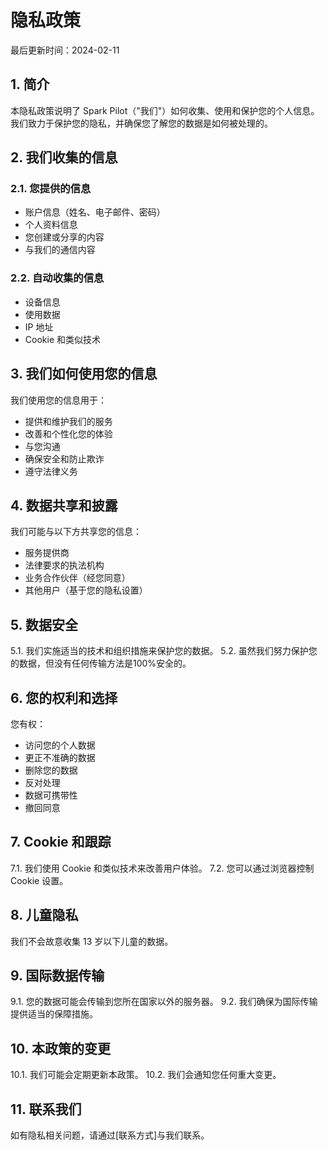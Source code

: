 # 隐私政策

最后更新时间：2024-02-11

## 1. 简介

本隐私政策说明了 Spark Pilot（"我们"）如何收集、使用和保护您的个人信息。我们致力于保护您的隐私，并确保您了解您的数据是如何被处理的。

## 2. 我们收集的信息

### 2.1. 您提供的信息
- 账户信息（姓名、电子邮件、密码）
- 个人资料信息
- 您创建或分享的内容
- 与我们的通信内容

### 2.2. 自动收集的信息
- 设备信息
- 使用数据
- IP 地址
- Cookie 和类似技术

## 3. 我们如何使用您的信息

我们使用您的信息用于：
- 提供和维护我们的服务
- 改善和个性化您的体验
- 与您沟通
- 确保安全和防止欺诈
- 遵守法律义务

## 4. 数据共享和披露

我们可能与以下方共享您的信息：
- 服务提供商
- 法律要求的执法机构
- 业务合作伙伴（经您同意）
- 其他用户（基于您的隐私设置）

## 5. 数据安全

5.1. 我们实施适当的技术和组织措施来保护您的数据。
5.2. 虽然我们努力保护您的数据，但没有任何传输方法是100%安全的。

## 6. 您的权利和选择

您有权：
- 访问您的个人数据
- 更正不准确的数据
- 删除您的数据
- 反对处理
- 数据可携带性
- 撤回同意

## 7. Cookie 和跟踪

7.1. 我们使用 Cookie 和类似技术来改善用户体验。
7.2. 您可以通过浏览器控制 Cookie 设置。

## 8. 儿童隐私

我们不会故意收集 13 岁以下儿童的数据。

## 9. 国际数据传输

9.1. 您的数据可能会传输到您所在国家以外的服务器。
9.2. 我们确保为国际传输提供适当的保障措施。

## 10. 本政策的变更

10.1. 我们可能会定期更新本政策。
10.2. 我们会通知您任何重大变更。

## 11. 联系我们

如有隐私相关问题，请通过[联系方式]与我们联系。 